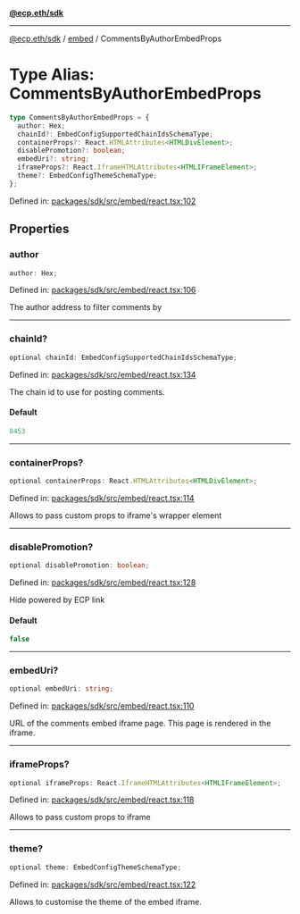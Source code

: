[**@ecp.eth/sdk**](../../index.mdx)

***

[@ecp.eth/sdk](/sdk-reference/index.mdx) / [embed](/sdk-reference/embed/index.mdx) / CommentsByAuthorEmbedProps

# Type Alias: CommentsByAuthorEmbedProps

```ts
type CommentsByAuthorEmbedProps = {
  author: Hex;
  chainId?: EmbedConfigSupportedChainIdsSchemaType;
  containerProps?: React.HTMLAttributes<HTMLDivElement>;
  disablePromotion?: boolean;
  embedUri?: string;
  iframeProps?: React.IframeHTMLAttributes<HTMLIFrameElement>;
  theme?: EmbedConfigThemeSchemaType;
};
```

Defined in: [packages/sdk/src/embed/react.tsx:102](https://github.com/ecp-eth/comments-monorepo/blob/main/packages/sdk/src/embed/react.tsx#L102)

## Properties

### author

```ts
author: Hex;
```

Defined in: [packages/sdk/src/embed/react.tsx:106](https://github.com/ecp-eth/comments-monorepo/blob/main/packages/sdk/src/embed/react.tsx#L106)

The author address to filter comments by

***

### chainId?

```ts
optional chainId: EmbedConfigSupportedChainIdsSchemaType;
```

Defined in: [packages/sdk/src/embed/react.tsx:134](https://github.com/ecp-eth/comments-monorepo/blob/main/packages/sdk/src/embed/react.tsx#L134)

The chain id to use for posting comments.

#### Default

```ts
8453
```

***

### containerProps?

```ts
optional containerProps: React.HTMLAttributes<HTMLDivElement>;
```

Defined in: [packages/sdk/src/embed/react.tsx:114](https://github.com/ecp-eth/comments-monorepo/blob/main/packages/sdk/src/embed/react.tsx#L114)

Allows to pass custom props to iframe's wrapper element

***

### disablePromotion?

```ts
optional disablePromotion: boolean;
```

Defined in: [packages/sdk/src/embed/react.tsx:128](https://github.com/ecp-eth/comments-monorepo/blob/main/packages/sdk/src/embed/react.tsx#L128)

Hide powered by ECP link

#### Default

```ts
false
```

***

### embedUri?

```ts
optional embedUri: string;
```

Defined in: [packages/sdk/src/embed/react.tsx:110](https://github.com/ecp-eth/comments-monorepo/blob/main/packages/sdk/src/embed/react.tsx#L110)

URL of the comments embed iframe page. This page is rendered in the iframe.

***

### iframeProps?

```ts
optional iframeProps: React.IframeHTMLAttributes<HTMLIFrameElement>;
```

Defined in: [packages/sdk/src/embed/react.tsx:118](https://github.com/ecp-eth/comments-monorepo/blob/main/packages/sdk/src/embed/react.tsx#L118)

Allows to pass custom props to iframe

***

### theme?

```ts
optional theme: EmbedConfigThemeSchemaType;
```

Defined in: [packages/sdk/src/embed/react.tsx:122](https://github.com/ecp-eth/comments-monorepo/blob/main/packages/sdk/src/embed/react.tsx#L122)

Allows to customise the theme of the embed iframe.
